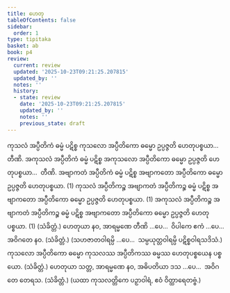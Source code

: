 ```yaml
---
title: ဟေတု
tableOfContents: false
sidebar:
  order: 1
type: tipitaka
basket: ab
book: p4
review:
  current: review
  updated: '2025-10-23T09:21:25.207815'
  updated_by: ''
  notes: ''
  history:
  - state: review
    date: '2025-10-23T09:21:25.207815'
    updated_by: ''
    notes: ''
    previous_state: draft
---
```



<ReviewStatus review={frontmatter.review} showDetails={true} />

<HypothesisAnnotation frontmatter={frontmatter} />

<DynamicBreadcrumb />

<Division number="24" book="p4" e="ch" v="39" p="608">

<Paragraph number="1588" book="p4">
ကုသလံ အပ္ပီတိကံ ဓမ္မံ ပဋိစ္စ ကုသလော အပ္ပီတိကော ဓမ္မော ဥပ္ပဇ္ဇတိ ဟေတုပစ္စယာ…  တီဏိ.
</Paragraph>

<Paragraph number="1589" book="p4">
အကုသလံ အပ္ပီတိကံ ဓမ္မံ ပဋိစ္စ အကုသလော အပ္ပီတိကော ဓမ္မော ဥပ္ပဇ္ဇတိ ဟေတုပစ္စယာ…  တီဏိ.
</Paragraph>

<Paragraph number="1590" book="p4">
အဗျာကတံ အပ္ပီတိကံ ဓမ္မံ ပဋိစ္စ အဗျာကတော အပ္ပီတိကော ဓမ္မော ဥပ္ပဇ္ဇတိ ဟေတုပစ္စယာ. (1)
</Paragraph>

<Paragraph number="1591" book="p4">
ကုသလံ အပ္ပီတိကဉ္စ အဗျာကတံ အပ္ပီတိကဉ္စ ဓမ္မံ ပဋိစ္စ အဗျာကတော အပ္ပီတိကော ဓမ္မော ဥပ္ပဇ္ဇတိ ဟေတုပစ္စယာ. (1)
</Paragraph>

<Paragraph number="1592" book="p4">
အကုသလံ အပ္ပီတိကဉ္စ အဗျာကတံ အပ္ပီတိကဉ္စ ဓမ္မံ ပဋိစ္စ အဗျာကတော အပ္ပီတိကော ဓမ္မော ဥပ္ပဇ္ဇတိ ဟေတုပစ္စယာ. (1) (သံခိတ္တံ.)
</Paragraph>

</Division>
<Division number="25" book="p4" e="ch" v="39" p="608">

<Paragraph number="1593" book="p4">
ဟေတုယာ နဝ, အာရမ္မဏေ တီဏိ …ပေ…  ဝိပါကေ ဧကံ …ပေ…  အဝိဂတေ နဝ. (သံခိတ္တံ.)
</Paragraph>

<Paragraph number="1594" book="p4">
(သဟဇာတဝါရမ္ပိ …ပေ…  သမ္ပယုတ္တဝါရမ္ပိ ပဋိစ္စဝါရသဒိသံ.)
</Paragraph>

</Division>
<Division number="26" book="p4" e="ch" v="39" p="609">

<Paragraph number="1595" book="p4">
ကုသလော အပ္ပီတိကော ဓမ္မော ကုသလဿ အပ္ပီတိကဿ ဓမ္မဿ ဟေတုပစ္စယေန ပစ္စယော. (သံခိတ္တံ.)
</Paragraph>

<Paragraph number="1596" book="p4">
ဟေတုယာ သတ္တ, အာရမ္မဏေ နဝ, အဓိပတိယာ ဒသ …ပေ…  အဝိဂတေ တေရသ. (သံခိတ္တံ.)
</Paragraph>

<Paragraph number="1597" book="p4">
(ယထာ ကုသလတ္တိကေ ပဉှာဝါရံ, ဧဝံ ဝိတ္ထာရေတဗ္ဗံ.)
</Paragraph>
</Division>